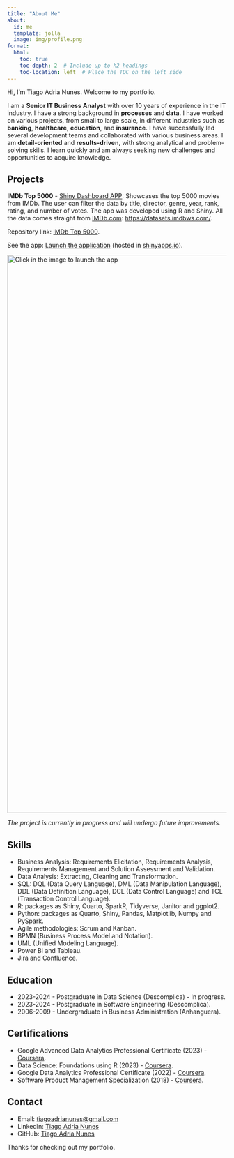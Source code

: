 ```yaml
---
title: "About Me"
about:
  id: me
  template: jolla
  image: img/profile.png
format: 
  html:
    toc: true
    toc-depth: 2  # Include up to h2 headings
    toc-location: left  # Place the TOC on the left side
---
```


::: {#me}
Hi, I'm Tiago Adria Nunes. Welcome to my portfolio.

I am a **Senior IT Business Analyst** with over 10 years of experience in the IT industry. I have a strong background in **processes** and **data**. I have worked on various projects, from small to large scale, in different industries such as **banking**, **healthcare**, **education**, and **insurance**. I have successfully led several development teams and collaborated with various business areas. I am **detail-oriented** and **results-driven**, with strong analytical and problem-solving skills. I learn quickly and am always seeking new challenges and opportunities to acquire knowledge.
:::

## Projects

**IMDb Top 5000** - [Shiny Dashboard APP](https://shiny.posit.co/){target="_blank"}: Showcases the top 5000 movies from IMDb. The user can filter the data by title, director, genre, year, rank, rating, and number of votes. The app was developed using R and Shiny. All the data comes straight from [IMDb.com](https://imdb.com/){target="_blank"}: <https://datasets.imdbws.com/>. 

Repository link: [IMDb Top 5000](https://github.com/TiagoAdriaNunes/imdb_top_5000){target="_blank"}. 

See the app: [Launch the application](https://tiagoadrianunes.shinyapps.io/IMDB_TOP_5000/ "Click here"){target="_blank"} (hosted in [shinyapps.io](https://www.shinyapps.io/){target="_blank"}).

[![Click in the image to launch the app](img/Imdb_top_5000.png "IMDB Top 5000"){target="_blank" fig-alt="Click in the image to launch the app" width="1280"}](https://tiagoadrianunes.shinyapps.io/IMDB_TOP_5000/){target="_blank"}

*The project is currently in progress and will undergo future improvements.*

## Skills

-   Business Analysis: Requirements Elicitation, Requirements Analysis, Requirements Management and Solution Assessment and Validation.
-   Data Analysis: Extracting, Cleaning and Transformation.
-   SQL: DQL (Data Query Language), DML (Data Manipulation Language), DDL (Data Definition Language), DCL (Data Control Language) and TCL (Transaction Control Language).
-   R: packages as Shiny, Quarto, SparkR, Tidyverse, Janitor and ggplot2.
-   Python: packages as Quarto, Shiny, Pandas, Matplotlib, Numpy and PySpark.
-   Agile methodologies: Scrum and Kanban.
-   BPMN (Business Process Model and Notation).
-   UML (Unified Modeling Language).
-   Power BI and Tableau.
-   Jira and Confluence.

## Education

-   2023-2024 - Postgraduate in Data Science (Descomplica) - In progress.
-   2023-2024 - Postgraduate in Software Engineering (Descomplica).
-   2006-2009 - Undergraduate in Business Administration (Anhanguera).

## Certifications

-   Google Advanced Data Analytics Professional Certificate (2023) - [Coursera](https://www.coursera.org/professional-certificates/google-data-analytics){target="_blank"}.
-   Data Science: Foundations using R (2023) - [Coursera](https://www.coursera.org/learn/data-science-foundations-r){target="_blank"}.
-   Google Data Analytics Professional Certificate (2022) - [Coursera](https://www.coursera.org/professional-certificates/google-data-analytics){target="_blank"}.
-   Software Product Management Specialization (2018) - [Coursera](https://www.coursera.org/specializations/software-product-management){target="_blank"}.

## Contact

-   Email: [tiagoadrianunes\@gmail.com](mailto:tiagoadrianunes@gmail.com){target="_blank"}
-   LinkedIn: [Tiago Adria Nunes](https://www.linkedin.com/in/tiago-adria-nunes/){target="_blank"}
-   GitHub: [Tiago Adria Nunes](https://github.com/TiagoAdriaNunes){target="_blank"}

Thanks for checking out my portfolio.
